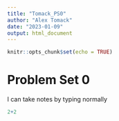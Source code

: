 ```yaml
---
title: "Tomack_PS0"
author: "Alex Tomack"
date: "2023-01-09"
output: html_document
---
```


```r
knitr::opts_chunk$set(echo = TRUE)
```

# Problem Set 0 
I can take notes by typing normally

```r
2+2
```